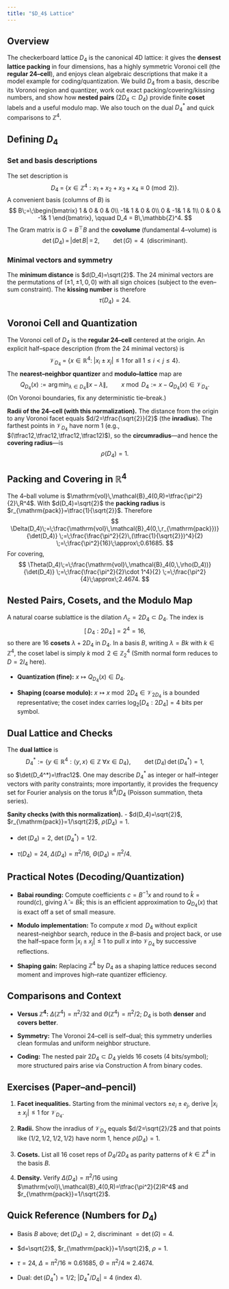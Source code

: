 ```yaml
---
title: "$D_4$ Lattice"
---
```


## Overview

The checkerboard lattice $D_4$ is the canonical 4D lattice: it gives the **densest lattice packing** in four dimensions, has a highly symmetric Voronoi cell (the **regular 24–cell**), and enjoys clean algebraic descriptions that make it a model example for coding/quantization. We build $D_4$ from a basis, describe its Voronoi region and quantizer, work out exact packing/covering/kissing numbers, and show how **nested pairs** ($2D_4\subset D_4$) provide finite **coset** labels and a useful modulo map. We also touch on the dual $D_4^*$ and quick comparisons to $\mathbb{Z}^4$.

## Defining $D_4$

### Set and basis descriptions
The set description is
$$
D_4 \;=\;\big\{ x\in\mathbb{Z}^4 : x_1+x_2+x_3+x_4 \equiv 0 \pmod{2} \big\}.
$$
A convenient basis (columns of $B$) is
$$
B\;=\;\begin{bmatrix}
1 & 0 & 0 & 0\\
-1& 1 & 0 & 0\\
0 & -1& 1 & 1\\
0 & 0 & -1& 1
\end{bmatrix},
\qquad D_4 = B\,\mathbb{Z}^4.
$$
The Gram matrix is $G=B^\top B$ and the **covolume** (fundamental 4–volume) is
$$
\det(D_4) \,=\, |\det B| \,=\, 2,\qquad \det(G)=4\;\;\text{(discriminant)}.
$$

### Minimal vectors and symmetry

The **minimum distance** is $d(D_4)=\sqrt{2}$. The $24$ minimal vectors are the permutations of $(\pm 1,\pm 1,0,0)$ with all sign choices (subject to the even–sum constraint). The **kissing number** is therefore
$$
\tau(D_4)=24.
$$

## Voronoi Cell and Quantization

The Voronoi cell of $D_4$ is the **regular 24–cell** centered at the origin. An explicit half–space description (from the $24$ minimal vectors) is
$$
\mathcal{V}_{D_4}\;=\;\big\{ x\in\mathbb{R}^4 : \; |x_i\pm x_j|\le 1 \;\text{for all}\; 1\le i<j\le 4 \big\}.
$$
The **nearest–neighbor quantizer** and **modulo–lattice** map are
$$
Q_{D_4}(x) := \operatorname*{arg\,min}_{\lambda\in D_4}\|x-\lambda\|,\qquad
x\bmod D_4 := x - Q_{D_4}(x)\in\mathcal{V}_{D_4}.
$$
(On Voronoi boundaries, fix any deterministic tie–break.)

**Radii of the 24–cell (with this normalization).** The distance from the origin to any Voronoi facet equals $d/2=\tfrac{\sqrt{2}}{2}$ (the **inradius**). The farthest points in $\mathcal{V}_{D_4}$ have norm $1$ (e.g., $(\tfrac12,\tfrac12,\tfrac12,\tfrac12)$), so the **circumradius**—and hence the **covering radius**—is
$$
\rho(D_4)=1.
$$

## Packing and Covering in $\mathbb{R}^4$

The 4–ball volume is $\mathrm{vol}\,\mathcal{B}_4(0,R)=\tfrac{\pi^2}{2}\,R^4$. With $d(D_4)=\sqrt{2}$ the **packing radius** is $r_{\mathrm{pack}}=\tfrac{1}{\sqrt{2}}$. Therefore
$$
\Delta(D_4)\;=\;\frac{\mathrm{vol}\,\mathcal{B}_4(0,\,r_{\mathrm{pack}})}{\det(D_4)}
\;=\;\frac{\frac{\pi^2}{2}\,(\tfrac{1}{\sqrt{2}})^4}{2}
\;=\;\frac{\pi^2}{16}\;\approx\;0.61685.
$$
For covering,
$$
\Theta(D_4)\;=\;\frac{\mathrm{vol}\,\mathcal{B}_4(0,\,\rho(D_4))}{\det(D_4)}
\;=\;\frac{\frac{\pi^2}{2}\cdot 1^4}{2}
\;=\;\frac{\pi^2}{4}\;\approx\;2.4674.
$$

## Nested Pairs, Cosets, and the Modulo Map

A natural coarse sublattice is the dilation $\Lambda_c=2D_4\subset D_4$. The index is
$$
[\,D_4 : 2D_4\,] = 2^4 = 16,
$$
so there are $16$ **cosets** $\lambda+2D_4$ in $D_4$. In a basis $B$, writing $\lambda=Bk$ with $k\in\mathbb{Z}^4$, the coset label is simply $k\bmod 2\in\mathbb{Z}_2^4$ (Smith normal form reduces to $D=2I_4$ here).

- **Quantization (fine):** $x\mapsto Q_{D_4}(x)\in D_4$.

- **Shaping (coarse modulo):** $x\mapsto x\bmod 2D_4\in\mathcal{V}_{2D_4}$ is a bounded representative; the coset index carries $\log_2[ D_4:2D_4 ]=4$ bits per symbol.

## Dual Lattice and Checks

The **dual lattice** is
$$
D_4^* := \{ y\in\mathbb{R}^4 : \langle y,x\rangle\in\mathbb{Z}\ \forall x\in D_4\},
\qquad \det(D_4)\,\det(D_4^*) = 1,
$$
so $\det(D_4^*)=\tfrac12$. One may describe $D_4^*$ as integer or half–integer vectors with parity constraints; more importantly, it provides the frequency set for Fourier analysis on the torus $\mathbb{R}^4/D_4$ (Poisson summation, theta series).

**Sanity checks (with this normalization).**
- $d(D_4)=\sqrt{2}$, $r_{\mathrm{pack}}=1/\sqrt{2}$, $\rho(D_4)=1$.

- $\det(D_4)=2$, $\det(D_4^*)=1/2$.

- $\tau(D_4)=24$, $\Delta(D_4)=\pi^2/16$, $\Theta(D_4)=\pi^2/4$.

## Practical Notes (Decoding/Quantization)

- **Babai rounding:** Compute coefficients $c=B^{-1}x$ and round to $\hat k=\mathrm{round}(c)$, giving $\hat\lambda=B\hat k$; this is an efficient approximation to $Q_{D_4}(x)$ that is exact off a set of small measure.

- **Modulo implementation:** To compute $x\bmod D_4$ without explicit nearest–neighbor search, reduce in the $B$–basis and project back, or use the half–space form $|x_i\pm x_j|\le 1$ to pull $x$ into $\mathcal{V}_{D_4}$ by successive reflections.

- **Shaping gain:** Replacing $\mathbb{Z}^4$ by $D_4$ as a shaping lattice reduces second moment and improves high–rate quantizer efficiency.

## Comparisons and Context

- **Versus $\mathbb{Z}^4$:** $\Delta(\mathbb{Z}^4)=\pi^2/32$ and $\Theta(\mathbb{Z}^4)=\pi^2/2$; $D_4$ is both **denser** and **covers better**.

- **Symmetry:** The Voronoi 24–cell is self–dual; this symmetry underlies clean formulas and uniform neighbor structure.

- **Coding:** The nested pair $2D_4\subset D_4$ yields $16$ cosets (4 bits/symbol); more structured pairs arise via Construction A from binary codes.

## Exercises (Paper–and–pencil)

1. **Facet inequalities.** Starting from the minimal vectors $\pm e_i\pm e_j$, derive $|x_i\pm x_j|\le 1$ for $\mathcal{V}_{D_4}$.

2. **Radii.** Show the inradius of $\mathcal{V}_{D_4}$ equals $d/2=\sqrt{2}/2$ and that points like $(1/2,1/2,1/2,1/2)$ have norm $1$, hence $\rho(D_4)=1$.

3. **Cosets.** List all $16$ coset reps of $D_4/2D_4$ as parity patterns of $k\in\mathbb{Z}^4$ in the basis $B$.

4. **Density.** Verify $\Delta(D_4)=\pi^2/16$ using $\mathrm{vol}\,\mathcal{B}_4(0,R)=\tfrac{\pi^2}{2}R^4$ and $r_{\mathrm{pack}}=1/\sqrt{2}$.

## Quick Reference (Numbers for $D_4$)

- Basis $B$ above; $\det(D_4)=2$, discriminant $=\det(G)=4$.

- $d=\sqrt{2}$, $r_{\mathrm{pack}}=1/\sqrt{2}$, $\rho=1$.

- $\tau=24$, $\Delta=\pi^2/16\approx 0.61685$, $\Theta=\pi^2/4\approx 2.4674$.

- Dual: $\det(D_4^*)=1/2$; $|D_4^*/D_4|=4$ (index $4$).

